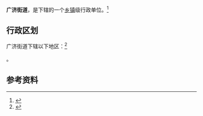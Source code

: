 {{中国乡级行政区|21/06/02/005/000}}

'''广济街道'''，是{{PRC admin/fullname|21/06/02/005/000|3}}下辖的一个[[乡镇|乡镇]]级行政单位。<ref>{{PRC admin/ref sgc|{{PRC admin/parent|21/06/02/005/000}}}}</ref>

== 行政区划 ==

广济街道下辖以下地区：<ref>{{PRC admin/ref sgc|21/06/02/005/000}}</ref>

{{PRC admin/children|21/06/02/005/000}}。

== 参考资料 ==

{{reflist}}

{{行政区划小作品}}
{{PRC admin/navcat|21/06/02/005/000}}
